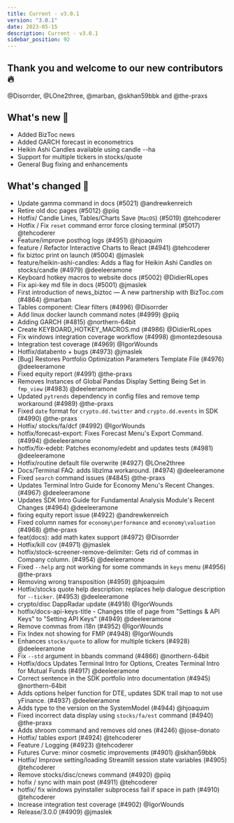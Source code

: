 ```yaml
---
title: Current - v3.0.1
version: "3.0.1"
date: 2023-05-15
description: Current - v3.0.1
sidebar_position: 92
---
```


## Thank you and welcome to our new contributors 🔥
@Disorrder, @LOne2three, @marban, @skhan59bbk and @the-praxs

## What's new 🎉

- Added BizToc news
- Added GARCH forecast in econometrics
- Heikin Ashi Candles available using candle --ha
- Support for multiple tickers in stocks/quote
- General Bug fixing and enhancements

## What's changed 🚀
* Update gamma command in docs (#5021) @andrewkenreich
* Retire old doc pages (#5012) @piiq
* Hotfix/ Candle Lines, Tables/Charts Save (`MacOS`) (#5019) @tehcoderer
* Hotfix / Fix `reset` command error force closing terminal (#5017) @tehcoderer
* Feature/improve posthog logs (#4951) @hjoaquim
* feature / Refactor Interactive Charts to React (#4941) @tehcoderer
* fix biztoc print on launch (#5004) @jmaslek
* feature/heikin-ashi-candles: Adds a flag for Heikin Ashi Candles on stocks/candle (#4979) @deeleeramone
* Keyboard hotkey macros to website docs (#5002) @DidierRLopes
* Fix api-key md file in docs (#5001) @jmaslek
* First introduction of news_biztoc — A new partnership with BizToc.com (#4864) @marban
* Tables component: Clear filters (#4996) @Disorrder
* Add linux docker launch command notes (#4999) @piiq
* Adding GARCH (#4815) @northern-64bit
* Create KEYBOARD_HOTKEY_MACROS.md (#4986) @DidierRLopes
* Fix windows integration coverage workflow (#4998) @montezdesousa
* Integration test coverage (#4969) @IgorWounds
* Hotfix/databento + bugs (#4973) @jmaslek
* [Bug] Restores Portfolio Optimization Parameters Template File (#4976) @deeleeramone
* Fixed equity report (#4991) @the-praxs
* Removes Instances of Global Pandas Display Setting Being Set in `fmp_view` (#4983) @deeleeramone
* Updated `pytrends` dependency in config files and remove temp workaround (#4989) @the-praxs
* Fixed `date` format for `crypto.dd.twitter` and `crypto.dd.events` in SDK (#4990) @the-praxs
* Hotfix/ stocks/fa/dcf (#4992) @IgorWounds
* hotfix/forecast-export: Fixes Forecast Menu's Export Command. (#4994) @deeleeramone
* hotfix/fix-edebt: Patches economy/edebt and updates tests (#4981) @deeleeramone
* Hotfix/routine default file overwrite (#4927) @LOne2three
* Docs/Terminal FAQ: adds libzlma workaround. (#4974) @deeleeramone
* Fixed `search` command issues (#4845) @the-praxs
* Updates Terminal Intro Guide for Economy Menu's Recent Changes. (#4967) @deeleeramone
* Updates SDK Intro Guide for Fundamental Analysis Module's Recent Changes (#4964) @deeleeramone
* fixing equity report issue (#4922) @andrewkenreich
* Fixed column names for `economy\performance` and `economy\valuation` (#4968) @the-praxs
* feat(docs): add math katex support (#4972) @Disorrder
* Hotfix/kill cov (#4971) @jmaslek
* hotfix/stock-screener-remove-delimiter: Gets rid of commas in Company column. (#4954) @deeleeramone
* Fixed `--help` arg not working for some commands in `keys` menu (#4956) @the-praxs
* Removing wrong transposition (#4959) @hjoaquim
* Hotfix/stocks quote help description: replaces help dialogue description for `--ticker`. (#4953) @deeleeramone
* crypto/disc DappRadar update (#4918) @IgorWounds
* hotfix/docs-api-keys-title - Changes title of page from "Settings & API Keys" to "Setting API Keys" (#4949) @deeleeramone
* Remove commas from i18n (#4952) @IgorWounds
* Fix Index not showing for FMP (#4948) @IgorWounds
* Enhances `stocks/quote` to allow for multiple tickers (#4928) @deeleeramone
* Fix `--std` argument in bbands command (#4866) @northern-64bit
* Hotfix/docs Updates Terminal Intro for Options, Creates Terminal Intro for Mutual Funds (#4917) @deeleeramone
* Correct sentence in the SDK portfolio intro documentation (#4945) @northern-64bit
* Adds options helper function for DTE, updates SDK trail map to not use yFinance. (#4937) @deeleeramone
* Adds type to the version on the SystemModel (#4944) @hjoaquim
* Fixed incorrect data display using `stocks/fa/est` command (#4940) @the-praxs
* Adds shroom command and removes old ones (#4246) @jose-donato
* Hotfix/ tables export (#4924) @tehcoderer
* Feature / Logging (#4923) @tehcoderer
* Futures Curve: minor cosmetic improvements  (#4901) @skhan59bbk
* Hotfix/ Improve setting/loading Streamlit session state variables (#4905) @tehcoderer
* Remove stocks/disc/cnews command  (#4920) @piiq
* hofix / sync with main post (#4911) @tehcoderer
* hotfix/ fix windows pyinstaller subprocess fail if space in path (#4910) @tehcoderer
* Increase integration test coverage (#4902) @IgorWounds
* Release/3.0.0 (#4909) @jmaslek
